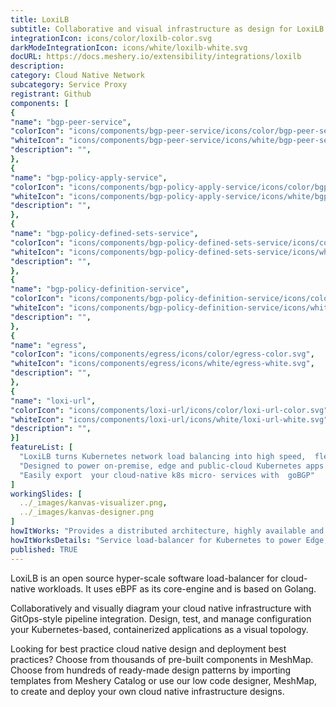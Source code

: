 ```yaml
---
title: LoxiLB
subtitle: Collaborative and visual infrastructure as design for LoxiLB
integrationIcon: icons/color/loxilb-color.svg
darkModeIntegrationIcon: icons/white/loxilb-white.svg
docURL: https://docs.meshery.io/extensibility/integrations/loxilb
description: 
category: Cloud Native Network
subcategory: Service Proxy
registrant: Github
components: [
{
"name": "bgp-peer-service",
"colorIcon": "icons/components/bgp-peer-service/icons/color/bgp-peer-service-color.svg",
"whiteIcon": "icons/components/bgp-peer-service/icons/white/bgp-peer-service-white.svg",
"description": "",
},
{
"name": "bgp-policy-apply-service",
"colorIcon": "icons/components/bgp-policy-apply-service/icons/color/bgp-policy-apply-service-color.svg",
"whiteIcon": "icons/components/bgp-policy-apply-service/icons/white/bgp-policy-apply-service-white.svg",
"description": "",
},
{
"name": "bgp-policy-defined-sets-service",
"colorIcon": "icons/components/bgp-policy-defined-sets-service/icons/color/bgp-policy-defined-sets-service-color.svg",
"whiteIcon": "icons/components/bgp-policy-defined-sets-service/icons/white/bgp-policy-defined-sets-service-white.svg",
"description": "",
},
{
"name": "bgp-policy-definition-service",
"colorIcon": "icons/components/bgp-policy-definition-service/icons/color/bgp-policy-definition-service-color.svg",
"whiteIcon": "icons/components/bgp-policy-definition-service/icons/white/bgp-policy-definition-service-white.svg",
"description": "",
},
{
"name": "egress",
"colorIcon": "icons/components/egress/icons/color/egress-color.svg",
"whiteIcon": "icons/components/egress/icons/white/egress-white.svg",
"description": "",
},
{
"name": "loxi-url",
"colorIcon": "icons/components/loxi-url/icons/color/loxi-url-color.svg",
"whiteIcon": "icons/components/loxi-url/icons/white/loxi-url-white.svg",
"description": "",
}]
featureList: [
  "LoxiLB turns Kubernetes network load balancing into high speed,  flexible and programmable LB services.",
  "Designed to power on-premise, edge and public-cloud Kubernetes apps.",
  "Easily export  your cloud-native k8s micro- services with  goBGP"
]
workingSlides: [
  ../_images/kanvas-visualizer.png,
  ../_images/kanvas-designer.png
]
howItWorks: "Provides a distributed architecture, highly available and scalable load balancer in bare metal servers. Reduce fail over time with fast sync-up mechanism."
howItWorksDetails: "Service load-balancer for Kubernetes to power Edge, 5G, IoT, XaaS Apps ​"
published: TRUE
---
```

<p>
LoxiLB is an open source hyper-scale software load-balancer for cloud-native workloads. It uses eBPF as its core-engine and is based on Golang. 
</p>
<p>
    Collaboratively and visually diagram your cloud native infrastructure with GitOps-style pipeline integration. Design, test, and manage configuration your Kubernetes-based, containerized applications as a visual topology.
</p>
<p>
    Looking for best practice cloud native design and deployment best practices? Choose from thousands of pre-built components in MeshMap. Choose from hundreds of ready-made design patterns by importing templates from Meshery Catalog or use our low code designer, MeshMap, to create and deploy your own cloud native infrastructure designs.
</p>

